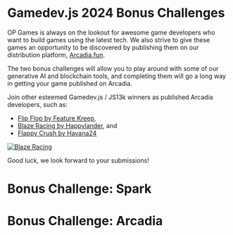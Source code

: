 

# Gamedev.js 2024 Bonus Challenges

OP Games is always on the lookout for awesome game developers who want to build games using the latest tech. We also strive to give these games an opportunity to be discovered by publishing them on our distribution platform, [Arcadia.fun](https://arcadia.fun).

The two bonus challenges will allow you to play around with some of our generative AI and blockchain tools, and completing them will go a long way in getting your game published on Arcadia. 

Join other esteemed Gamedev.js / JS13k winners as published Arcadia developers, such as: 

* [Flip Flop by Feature Kreep](https://arcadia.fun/games/cbf0b879-1f68-4b38-8693-a302195c3937/),
* [Blaze Racing by Happylander](https://arcadia.fun/games/89686bd2-cbe8-4d46-863f-8db2532a0759/), and 
* [Flappy Crush by Havana24](https://arcadia.fun/games/3c762b85-cc22-4596-ae81-4c906419f487/)


<a href="https://arcadia.fun/games/89686bd2-cbe8-4d46-863f-8db2532a0759/" target="_blank">
    <Image src="/blazeracing.png" alt="Blaze Racing" width={500} height={500} />
</a>

Good luck, we look forward to your submissions!

# Bonus Challenge: Spark

# Bonus Challenge: Arcadia
 
